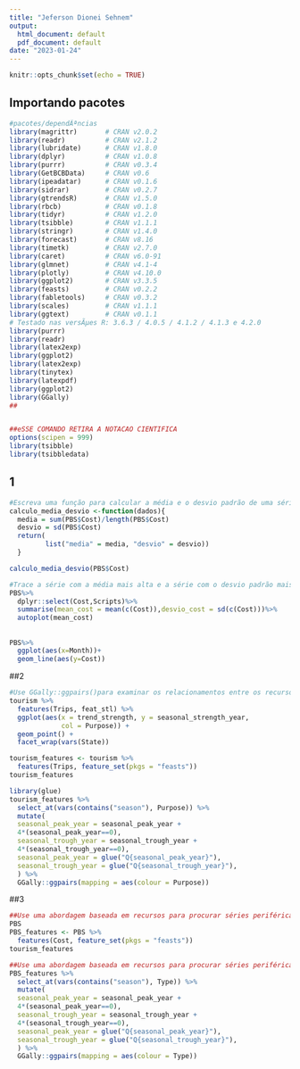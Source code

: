 ```yaml
---
title: "Jeferson Dionei Sehnem"
output:
  html_document: default
  pdf_document: default
date: "2023-01-24"
---
```


```r
knitr::opts_chunk$set(echo = TRUE)
```

## Importando pacotes
```r
#pacotes/dependÃªncias
library(magrittr)       # CRAN v2.0.2
library(readr)          # CRAN v2.1.2
library(lubridate)      # CRAN v1.8.0
library(dplyr)          # CRAN v1.0.8
library(purrr)          # CRAN v0.3.4
library(GetBCBData)     # CRAN v0.6
library(ipeadatar)      # CRAN v0.1.6
library(sidrar)         # CRAN v0.2.7
library(gtrendsR)       # CRAN v1.5.0
library(rbcb)           # CRAN v0.1.8
library(tidyr)          # CRAN v1.2.0
library(tsibble)        # CRAN v1.1.1
library(stringr)        # CRAN v1.4.0
library(forecast)       # CRAN v8.16
library(timetk)         # CRAN v2.7.0
library(caret)          # CRAN v6.0-91
library(glmnet)         # CRAN v4.1-4
library(plotly)         # CRAN v4.10.0
library(ggplot2)        # CRAN v3.3.5
library(feasts)         # CRAN v0.2.2
library(fabletools)     # CRAN v0.3.2
library(scales)         # CRAN v1.1.1
library(ggtext)         # CRAN v0.1.1
# Testado nas versÃµes R: 3.6.3 / 4.0.5 / 4.1.2 / 4.1.3 e 4.2.0
library(purrr)
library(readr)
library(latex2exp)
library(ggplot2)
library(latex2exp)
library(tinytex)
library(latexpdf)
library(ggplot2)
library(GGally)
##


##eSSE COMANDO RETIRA A NOTACAO CIENTIFICA
options(scipen = 999)
library(tsibble)
library(tsibbledata)


```
## 1
```r
#Escreva uma função para calcular a média e o desvio padrão de uma série temporal e aplique-a aos PBSdados
calculo_media_desvio <-function(dados){
  media = sum(PBS$Cost)/length(PBS$Cost)
  desvio = sd(PBS$Cost)
  return(
         list("media" = media, "desvio" = desvio))
  }

calculo_media_desvio(PBS$Cost)

#Trace a série com a média mais alta e a série com o desvio padrão mais  baixo
PBS%>%
  dplyr::select(Cost,Scripts)%>%
  summarise(mean_cost = mean(c(Cost)),desvio_cost = sd(c(Cost)))%>%
  autoplot(mean_cost)


```

##
```r
PBS%>%
  ggplot(aes(x=Month))+
  geom_line(aes(y=Cost))

```


##2
```r
#Use GGally::ggpairs()para examinar os relacionamentos entre os recursos baseados em STL para a série de feriados nos tourismdados. Mudança seasonal_peak_yeare seasonal_trough_yearpara #fatores, conforme mostrado na Figura 4.3 . Qual é o trimestre de pico para feriados em cada estado?
tourism %>%
  features(Trips, feat_stl) %>%
  ggplot(aes(x = trend_strength, y = seasonal_strength_year,
             col = Purpose)) +
  geom_point() +
  facet_wrap(vars(State))

```

```r
tourism_features <- tourism %>%
  features(Trips, feature_set(pkgs = "feasts"))
tourism_features

```

```r

library(glue)
tourism_features %>%
  select_at(vars(contains("season"), Purpose)) %>%
  mutate(
  seasonal_peak_year = seasonal_peak_year +
  4*(seasonal_peak_year==0),
  seasonal_trough_year = seasonal_trough_year +
  4*(seasonal_trough_year==0),
  seasonal_peak_year = glue("Q{seasonal_peak_year}"),
  seasonal_trough_year = glue("Q{seasonal_trough_year}"),
  ) %>%
  GGally::ggpairs(mapping = aes(colour = Purpose))

```

##3
```r
##Use uma abordagem baseada em recursos para procurar séries periféricas nos PBSdados. O que há de incomum nas séries que você identifica como “outliers”.
PBS
PBS_features <- PBS %>%
  features(Cost, feature_set(pkgs = "feasts"))
tourism_features


```
```r
##Use uma abordagem baseada em recursos para procurar séries periféricas nos PBSdados. O que há de incomum nas séries que você identifica como “outliers”.
PBS_features %>%
  select_at(vars(contains("season"), Type)) %>%
  mutate(
  seasonal_peak_year = seasonal_peak_year +
  4*(seasonal_peak_year==0),
  seasonal_trough_year = seasonal_trough_year +
  4*(seasonal_trough_year==0),
  seasonal_peak_year = glue("Q{seasonal_peak_year}"),
  seasonal_trough_year = glue("Q{seasonal_trough_year}"),
  ) %>%
  GGally::ggpairs(mapping = aes(colour = Type))


```